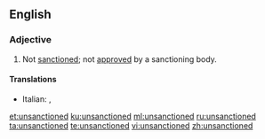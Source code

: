 ==English==

===Adjective===
{{en-adj}}
# Not [[sanction]]ed; not [[approve]]d by a sanctioning body.

====Translations====
{{trans-top|not approved}}
{{trans-mid}}
* Italian: {{t|it|non approvato}}, {{t|it|non autorizzato}}
{{trans-bottom}}

[[et:unsanctioned]]
[[ku:unsanctioned]]
[[ml:unsanctioned]]
[[ru:unsanctioned]]
[[ta:unsanctioned]]
[[te:unsanctioned]]
[[vi:unsanctioned]]
[[zh:unsanctioned]]